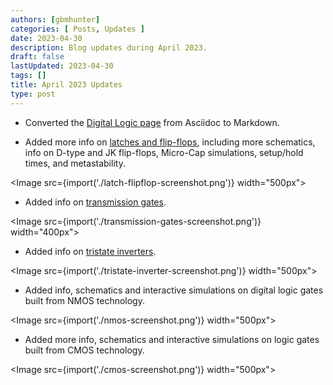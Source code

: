 ```yaml
---
authors: [gbmhunter]
categories: [ Posts, Updates ]
date: 2023-04-30
description: Blog updates during April 2023.
draft: false
lastUpdated: 2023-04-30
tags: []
title: April 2023 Updates
type: post
---
```



* Converted the [Digital Logic page](/electronics/circuit-design/digital-logic/) from Asciidoc to Markdown.

* Added more info on [latches and flip-flops](/electronics/circuit-design/digital-logic/latches-and-flip-flops/), including more schematics, info on D-type and JK flip-flops, Micro-Cap simulations, setup/hold times, and metastability.

<Image src={import('./latch-flipflop-screenshot.png')} width="500px"></Image>

* Added info on [transmission gates](/electronics/components/analogue-switches-transmission-gates/#transmission-gates).

<Image src={import('./transmission-gates-screenshot.png')} width="400px"></Image>

* Added info on [tristate inverters](/electronics/circuit-design/digital-logic/gates/#tristate-cmos-inverter).

<Image src={import('./tristate-inverter-screenshot.png')} width="500px"></Image>

* Added info, schematics and interactive simulations on digital logic gates built from NMOS technology.

<Image src={import('./nmos-screenshot.png')} width="500px"></Image>

* Added more info, schematics and interactive simulations on logic gates built from CMOS technology.

<Image src={import('./cmos-screenshot.png')} width="500px"></Image>

